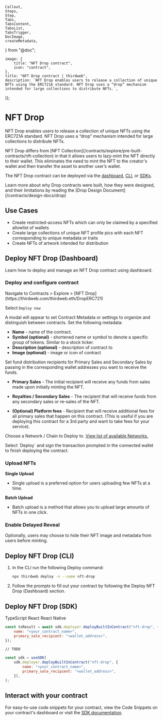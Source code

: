 	Callout,
	Steps,
	Step,
	Tabs,
	TabsContent,
	TabsList,
	TabsTrigger,
	DocImage,
	createMetadata,
} from "@doc";


	image: {
		title: "NFT Drop contract",
		icon: "contract",
	},
	title: "NFT Drop contract | thirdweb",
	description: `NFT Drop enables users to release a collection of unique NFTs using the ERC721A standard. NFT Drop uses a “drop” mechanism intended for large collections to distribute NFTs.`,
});

# NFT Drop

NFT Drop enables users to release a collection of unique NFTs using the ERC721A standard. NFT Drop uses a “drop” mechanism intended for large collections to distribute NFTs.

<Callout title="NFT Drop vs NFT Collection" variant="info">
	NFT Drop differs from [NFT
	Collection](/contracts/explore/pre-built-contracts/nft-collection) in that it
	allows users to lazy-mint the NFT directly to their wallet. This eliminates
	the need to mint the NFT to the creator's wallet and then transfer the asset
	to another user’s wallet.
</Callout>

The NFT Drop contract can be deployed via the [dashboard](/contracts/explore/pre-built-contracts/nft-drop#deploy-nft-drop-dashboard), [CLI](/contracts/explore/pre-built-contracts/nft-drop#deploy-nft-drop-cli), or [SDKs](/contracts/explore/pre-built-contracts/nft-drop#deploy-nft-drop-sdk).

<Callout title="Drop Design" variant="info">
	Learn more about why Drop contracts were built, how they were designed, and
	their limitations by reading the [Drop Design
	Document](/contracts/design-docs/drop)
</Callout>

## Use Cases

- Create restricted-access NFTs which can only be claimed by a specified allowlist of wallets
- Create large collections of unique NFT profile pics with each NFT corresponding to unique metadata or traits
- Create NFTs of artwork intended for distribution

## Deploy NFT Drop (Dashboard)

Learn how to deploy and manage an NFT Drop contract using dashboard.

### Deploy and configure contract

<Steps>

<Step title="Select Contract">
	Navigate to Contracts > Explore > [NFT
	Drop](https://thirdweb.com/thirdweb.eth/DropERC721)
</Step>

<Step title="Deploy">

Select `Deploy now`

<DocImage src={deployNowImage} alt="Deploy a contract view from Explore" />

</Step>

<Step title="Set Metadata">

A modal will appear to set Contract Metadata or settings to organize and distinguish between contracts. Set the following metadata:

- **Name** - name of the contract.
- **Symbol (optional)** - shortened name or symbol to denote a specific group of tokens. Similar to a stock ticker.
- **Description (optional)** - description of contract to
- **Image (optional)** - image or icon of contract

<DocImage src={contractMetadataImage} alt="Contract metadata settings" />

</Step>

<Step title="Fund distribution">

Set fund distribution recipients for Primary Sales and Secondary Sales by passing in the corresponding wallet addresses you want to receive the funds.

- **Primary Sales** - The initial recipient will receive any funds from sales made upon initially minting the NFT.

- **Royalties / Secondary Sales** - The recipient that will receive funds from any secondary sales or re-sales of the NFT.

  <DocImage src={fundsImage} alt="Fund distribution settings" />

- **(Optional) Platform fees** - Recipient that will receive additional fees for all primary sales that happen on this contract. (This is useful if you are deploying this contract for a 3rd party and want to take fees for your service).

  <DocImage
  	src={advancedConfigurationImage}
  	alt="Screenshot of advanced configuration"
  />

</Step>

<Step title="Choose network">

Choose a Network / Chain to Deploy to. [View list of available Networks.](https://thirdweb.com/chainlist)

<DocImage src={chooseNetworkImage} alt="Choose network screen" />

</Step>

<Step title="Sign transaction">
	Select `Deploy` and sign the transaction prompted in the connected wallet to
	finish deploying the contract.
</Step>

</Steps>

### Upload NFTs

**Single Upload**

- Single upload is a preferred option for users uploading few NFTs at a time.

**Batch Upload**

- Batch upload is a method that allows you to upload large amounts of NFTs in one click.

<DocImage
	src={uploadTypesImage}
	alt="NFT settings page highlighting NFT Upload types"
/>

### Enable Delayed Reveal

Optionally, users may choose to hide their NFT image and metadata from users before minting.

<DocImage src={delayedRevealImage} alt="Screenshot of delayed reveal page" />

## Deploy NFT Drop (CLI)

1. In the CLI run the following Deploy command:

   ```bash
   npx thirdweb deploy -n --name nft-drop
   ```

2. Follow the prompts to fill out your contract by following the Deploy NFT Drop (Dashboard) section.

## Deploy NFT Drop (SDK)

<Tabs defaultValue="typescript">

<TabsList>
	<TabsTrigger value="typescript">TypeScript</TabsTrigger>
	<TabsTrigger value="react">React</TabsTrigger>
	<TabsTrigger value="react-native">React Native</TabsTrigger>
</TabsList>

<TabsContent value="typescript">

```jsx
const txResult = await sdk.deployer.deployBuiltInContract("nft-drop", {
	name: "<your_contract_name>",
	primary_sale_recipient: "<wallet_address>",
});
```

</TabsContent>

<TabsContent value="react">

```tsx
// TODO
```

</TabsContent>

<TabsContent value="react-native">

```jsx
const sdk = useSDK(
	sdk.deployer.deployBuiltInContract("nft-drop", {
		name: "<your_contract_name>",
		primary_sale_recipient: "<wallet_address>",
	}),
);
```

</TabsContent>

</Tabs>

## Interact with your contract

For easy-to-use code snippets for your contract, view the Code Snippets on your contract's dashboard or visit the [SDK documentation](/contracts).
